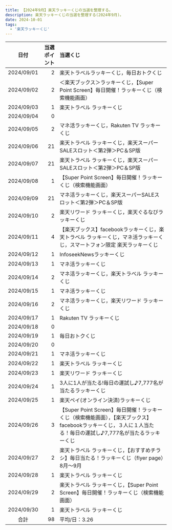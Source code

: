```yaml
---
title: 【2024年9月】楽天ラッキーくじの当選を整理する。
description: 楽天ラッキーくじの当選を整理する(2024年9月)。
date: 2024-10-01
tags:
  - '楽天ラッキーくじ'
---
```


<NoteRakutenKuji></NoteRakutenKuji>

| 日付 | 当選ポイント | 当選くじ |
| :---: | ---: | :--- |
| 2024/09/01 | 2 | 楽天トラベルラッキーくじ，毎日おトクくじ |
| 2024/09/02 | 2 | ＜楽天ブックス＞ラッキーくじ，【Super Point Screen】毎日開催！ラッキーくじ（検索機能画面）|
| 2024/09/03 | 1 | 楽天トラベル ラッキーくじ |
| 2024/09/04 | 0 | |
| 2024/09/05 | 2 | マネ活ラッキーくじ，Rakuten TV ラッキーくじ |
| 2024/09/06 | 21 | 楽天トラベル ラッキーくじ，楽天スーパーSALEスロット＜第2弾＞PC＆SP版 |
| 2024/09/07 | 21 | 楽天トラベル ラッキーくじ，楽天スーパーSALEスロット＜第2弾＞PC＆SP版 |
| 2024/09/08 | 1 | 【Super Point Screen】毎日開催！ラッキーくじ（検索機能画面） |
| 2024/09/09 | 21 | マネ活ラッキーくじ，楽天スーパーSALEスロット＜第2弾＞PC＆SP版 |
| 2024/09/10 | 2 | 楽天リワード ラッキーくじ，楽天ぐるなびラッキーくじ |
| 2024/09/11 | 4 | 【楽天ブックス】facebookラッキーくじ，楽天トラベル ラッキーくじ，マネ活ラッキーくじ，スマートフォン限定 楽天ラッキーくじ |
| 2024/09/12 | 1 | InfoseekNewsラッキーくじ |
| 2024/09/13 | 1 | マネ活ラッキーくじ |
| 2024/09/14 | 2 | マネ活ラッキーくじ，楽天トラベル ラッキーくじ |
| 2024/09/15 | 1 | マネ活ラッキーくじ |
| 2024/09/16 | 2 | マネ活ラッキーくじ，楽天リワード ラッキーくじ |
| 2024/09/17 | 1 | Rakuten TV ラッキーくじ |
| 2024/09/18 | 0 |  |
| 2024/09/19 | 1 | 毎日おトクくじ |
| 2024/09/20 | 0 |  |
| 2024/09/21 | 1 | マネ活ラッキーくじ |
| 2024/09/22 | 1 | 楽天トラベル ラッキーくじ |
| 2024/09/23 | 1 | 楽天リワード ラッキーくじ |
| 2024/09/24 | 1 | 3人に1人が当たる!毎日の運試し♪7,777名が当たるラッキーくじ |
| 2024/09/25 | 1 | 楽天ペイ(オンライン決済)ラッキーくじ |
| 2024/09/26 | 3 | 【Super Point Screen】毎日開催！ラッキーくじ（検索機能画面），【楽天ブックス】facebookラッキーくじ，３人に１人当たる！毎日の運試し♪7,777名が当たるラッキーくじ |
| 2024/09/27 | 2 | 楽天トラベル ラッキーくじ，【おすすめチラシ】毎日当たる！ラッキーくじ（flyer page）8月〜9月 |
| 2024/09/28 | 1 | 楽天トラベル ラッキーくじ |
| 2024/09/29 | 2 | 楽天トラベル ラッキーくじ，【Super Point Screen】毎日開催！ラッキーくじ（検索機能画面） |
| 2024/09/30 | 1 | 楽天トラベル ラッキーくじ |
| 合計 | 98 | 平均/日：3.26 |



